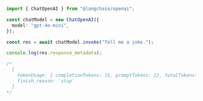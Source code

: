 ```typescript
import { ChatOpenAI } from "@langchain/openai";

const chatModel = new ChatOpenAI({
  model: "gpt-4o-mini",
});

const res = await chatModel.invoke("Tell me a joke.");

console.log(res.response_metadata);

/*
  {
    tokenUsage: { completionTokens: 15, promptTokens: 12, totalTokens: 27 },
    finish_reason: 'stop'
  }
*/
```
